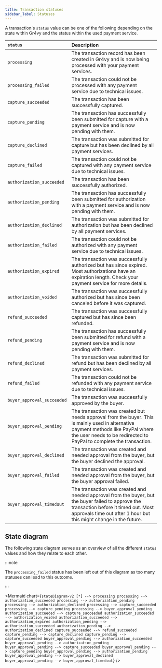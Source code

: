 ```yaml
---
title: Transaction statuses
sidebar_label: Statuses
---
```



A transaction's `status` value can be one of the following depending on the
state within Gr4vy and the status within the used payment service.

| `status`                  | Description                                                                                                                                                                                                    |
| :------------------------ | :------------------------------------------------------------------------------------------------------------------------------------------------------------------------------------------------------------- |
| `processing`              | The transaction record has been created in Gr4vy and is now being processed with your payment services.                                                                                                        |
| `processing_failed`       | The transaction could not be processed with any payment service due to technical issues.                                                                                                                       |
| `capture_succeeded`       | The transaction has been successfully captured.                                                                                                                                                                |
| `capture_pending`         | The transaction has successfully been submitted for capture with a payment service and is now pending with them.                                                                                               |
| `capture_declined`        | The transaction was submitted for capture but has been declined by all payment services.                                                                                                                       |
| `capture_failed`          | The transaction could not be captured with any payment service due to technical issues.                                                                                                                        |
| `authorization_succeeded` | The transaction has been successfully authorized.                                                                                                                                                              |
| `authorization_pending`   | The transaction has successfully been submitted for authorization with a payment service and is now pending with them.                                                                                         |
| `authorization_declined`  | The transaction was submitted for authorization but has been declined by all payment services.                                                                                                                 |
| `authorization_failed`    | The transaction could not be authorized with any payment service due to technical issues.                                                                                                                      |
| `authorization_expired`   | The transaction was successfully authorized but has since expired. Most authorizations have an expiration length. Check your payment service for more details.                                                 |
| `authorization_voided`    | The transaction was successfully authorized but has since been canceled before it was captured.                                                                                                                |
| `refund_succeeded`        | The transaction was successfully captured but has since been refunded.                                                                                                                                         |
| `refund_pending`          | The transaction has successfully been submitted for refund with a payment service and is now pending with them.                                                                                                |
| `refund_declined`         | The transaction was submitted for refund but has been declined by all payment services.                                                                                                                        |
| `refund_failed`           | The transaction could not be refunded with any payment service due to technical issues.                                                                                                                        |
| `buyer_approval_succeeded`| The transaction was successfully approved by the buyer.                                                                                                                                                        |
| `buyer_approval_pending`  | The transaction was created but needs approval from the buyer. This is mainly used in alternative payment methods like PayPal where the user needs to be redirected to PayPal to complete the transaction.     |
| `buyer_approval_declined` | The transaction was created and needed approval from the buyer, but the buyer declined the approval.                                                                                                           |
| `buyer_approval_failed`   | The transaction was created and needed approval from the buyer, but the buyer approval failed.                                                                                                                 |
| `buyer_approval_timedout` | The transaction was created and needed approval from the buyer, but the buyer failed to approve the transaction before it timed out. Most approvals time out after 1 hour but this might change in the future. |

## State diagram

The following state diagram serves as an overview of all the different `status`
values and how they relate to each other.

:::note

The `processing_failed` status has been left out of this diagram as too many
statuses can lead to this outcome.

:::

<Mermaid
  chart={`
stateDiagram-v2
    [*] --> processing
    processing --> authorization_succeeded
    processing --> authorization_pending
    processing --> authorization_declined
    processing --> capture_succeeded
    processing --> capture_pending
    processing --> buyer_approval_pending
    authorization_succeeded --> capture_succeeded
    authorization_succeeded --> authorization_voided
    authorization_succeeded --> authorization_expired
    authorization_pending --> authorization_succeeded
    authorization_pending --> authorization_declined
    capture_succeeded --> refund_succeeded
    capture_pending --> capture_declined
    capture_pending --> capture_succeeded
    buyer_approval_pending --> authorization_succeeded
    buyer_approval_pending --> authorization_pending
    buyer_approval_pending --> capture_succeeded
    buyer_approval_pending --> capture_pending
    buyer_approval_pending --> authorization_pending
    buyer_approval_pending --> buyer_approval_declined
    buyer_approval_pending --> buyer_approval_timedout
`}
/>
